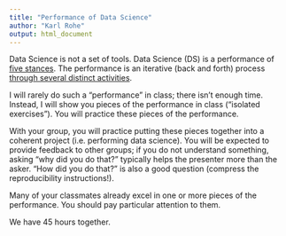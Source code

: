 ```yaml
---
title: "Performance of Data Science"
author: "Karl Rohe"
output: html_document
---
```



Data Science is not a set of tools.  Data Science (DS) is a performance of [five stances](stances.html).  The performance is an iterative (back and forth) process [through several distinct activities](DataScience.pdf). 

I will rarely do such a "performance" in class; there isn't enough time. Instead, I will show you pieces of the performance in class ("isolated exercises").  You will practice these pieces of the performance.  

With your group, you will practice putting these pieces together into a coherent project (i.e. performing data science).  You will be expected to provide feedback to other groups; if you do not understand something, asking "why did you do that?" typically helps the presenter more than the asker.  "How did you do that?" is also a good question (compress the reproducibility instructions!).  

Many of your classmates already excel in one or more pieces of the performance.  You should pay particular attention to them.

We have 45 hours together.





